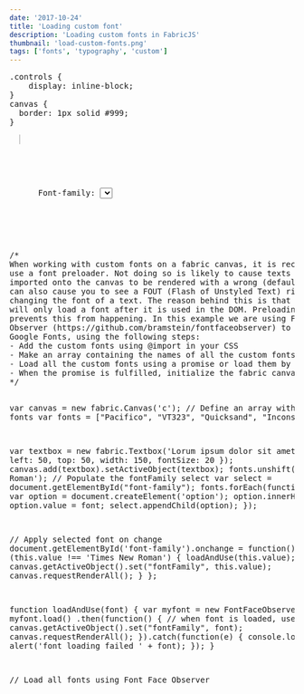 ```yaml
---
date: '2017-10-24'
title: 'Loading custom font'
description: 'Loading custom fonts in FabricJS'
thumbnail: 'load-custom-fonts.png'
tags: ['fonts', 'typography', 'custom']
---
```


<div
  class="codepen-later"
  data-editable="true"
  data-height="500"
  data-default-tab="result"
  data-prefill='{
    "scripts": ["https://unpkg.com/fabric@4.0.0-beta.12/dist/fabric.js", "http://rawgit.com/bramstein/fontfaceobserver/master/fontfaceobserver.js"]
  }'
>
<pre data-lang="css" data-options-autoprefixer="true">
.controls {
	display: inline-block;
}
canvas {
  border: 1px solid #999;
}
</pre>
<pre data-lang="html">
  <canvas id="c" width="500" height="500" style="border:1px solid #ccc"></canvas>
  <div class="controls">
    <p>
      Font-family: <select id="font-family"></select>
    </p>
  </div>
</pre>
<pre data-lang="js">
/*
When working with custom fonts on a fabric canvas, it is recommended to
use a font preloader. Not doing so is likely to cause texts that are
imported onto the canvas to be rendered with a wrong (default) font. It
can also cause you to see a FOUT (Flash of Unstyled Text) right after
changing the font of a text. The reason behind this is that the browser
will only load a font after it is used in the DOM. Preloading fonts
prevents this from happening. In this example we are using Font Face
Observer (https://github.com/bramstein/fontfaceobserver) to preload
Google Fonts, using the following steps:
- Add the custom fonts using @import in your CSS
- Make an array containing the names of all the custom fonts
- Load all the custom fonts using a promise or load them by request
- When the promise is fulfilled, initialize the fabric canvas
*/

var canvas = new fabric.Canvas('c');
// Define an array with all fonts
var fonts = ["Pacifico", "VT323", "Quicksand", "Inconsolata"];

var textbox = new fabric.Textbox('Lorum ipsum dolor sit amet', {
left: 50,
top: 50,
width: 150,
fontSize: 20
});
canvas.add(textbox).setActiveObject(textbox);
fonts.unshift('Times New Roman');
// Populate the fontFamily select
var select = document.getElementById("font-family");
fonts.forEach(function(font) {
var option = document.createElement('option');
option.innerHTML = font;
option.value = font;
select.appendChild(option);
});

// Apply selected font on change
document.getElementById('font-family').onchange = function() {
if (this.value !== 'Times New Roman') {
loadAndUse(this.value);
} else {
canvas.getActiveObject().set("fontFamily", this.value);
canvas.requestRenderAll();
}
};

function loadAndUse(font) {
var myfont = new FontFaceObserver(font)
myfont.load()
.then(function() {
// when font is loaded, use it.
canvas.getActiveObject().set("fontFamily", font);
canvas.requestRenderAll();
}).catch(function(e) {
console.log(e)
alert('font loading failed ' + font);
});
}

// Load all fonts using Font Face Observer

</pre>
</div>
